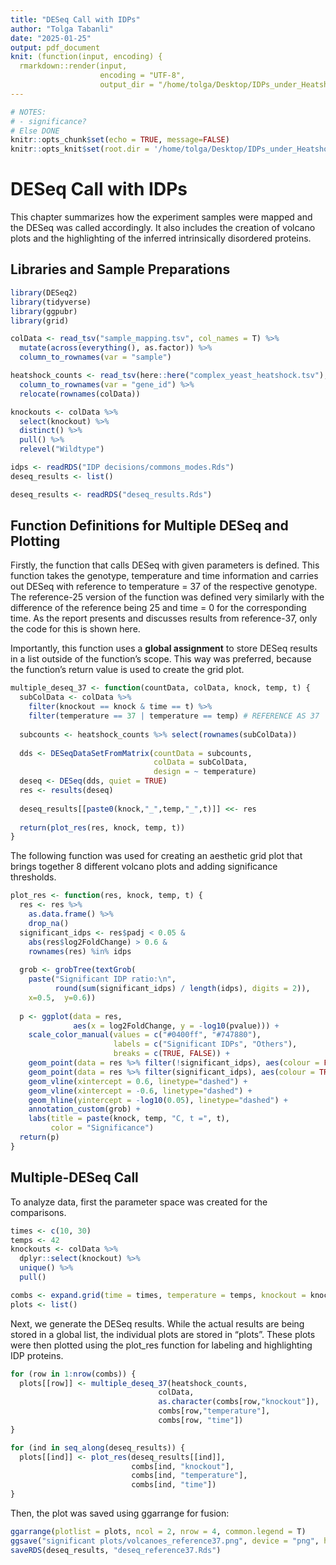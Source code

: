 ```yaml
---
title: "DESeq Call with IDPs"
author: "Tolga Tabanli"
date: "2025-01-25"
output: pdf_document
knit: (function(input, encoding) {
  rmarkdown::render(input,
                    encoding = "UTF-8",
                    output_dir = "/home/tolga/Desktop/IDPs_under_Heatshock/Knittings")})
---
```


```r
# NOTES:
# - significance?
# Else DONE
knitr::opts_chunk$set(echo = TRUE, message=FALSE)
knitr::opts_knit$set(root.dir = '/home/tolga/Desktop/IDPs_under_Heatshock/')

```

# DESeq Call with IDPs

This chapter summarizes how the experiment samples were mapped and
the DESeq was called accordingly. It also includes the creation of
volcano plots and the highlighting of the inferred intrinsically disordered proteins.

## Libraries and Sample Preparations

```r
library(DESeq2)
library(tidyverse)
library(ggpubr)
library(grid)

colData <- read_tsv("sample_mapping.tsv", col_names = T) %>%
  mutate(across(everything(), as.factor)) %>%
  column_to_rownames(var = "sample")

heatshock_counts <- read_tsv(here::here("complex_yeast_heatshock.tsv"), col_names = T) %>%
  column_to_rownames(var = "gene_id") %>%
  relocate(rownames(colData))

knockouts <- colData %>%
  select(knockout) %>%
  distinct() %>%
  pull() %>%
  relevel("Wildtype")

idps <- readRDS("IDP decisions/commons_modes.Rds")
deseq_results <- list()
```

```r
deseq_results <- readRDS("deseq_results.Rds")
```

## Function Definitions for Multiple DESeq and Plotting

Firstly, the function that calls DESeq with given parameters is defined.
This function takes the genotype, temperature and time information
and carries out DESeq with reference to temperature = 37 of the respective
genotype. The reference-25 version of the function was defined very
similarly with the difference of the reference being 25 and time = 0
for the corresponding time. As the report presents and discusses
results from reference-37, only the code for this is shown here.

Importantly, this function uses a **global assignment** to store DESeq results
in a list outside of the function's scope. This way was preferred, because
the function's return value is used to create the grid plot.

```r
multiple_deseq_37 <- function(countData, colData, knock, temp, t) {
  subColData <- colData %>%
    filter(knockout == knock & time == t) %>%
    filter(temperature == 37 | temperature == temp) # REFERENCE AS 37
  
  subcounts <- heatshock_counts %>% select(rownames(subColData))
  
  dds <- DESeqDataSetFromMatrix(countData = subcounts,
                                colData = subColData,
                                design = ~ temperature)
  deseq <- DESeq(dds, quiet = TRUE)
  res <- results(deseq)
  
  deseq_results[[paste0(knock,"_",temp,"_",t)]] <<- res
  
  return(plot_res(res, knock, temp, t))
}

```

The following function was used for creating an aesthetic grid plot that brings
together 8 different volcano plots and adding significance thresholds.

```r
plot_res <- function(res, knock, temp, t) {
  res <- res %>%
    as.data.frame() %>%
    drop_na()
  significant_idps <- res$padj < 0.05 &
    abs(res$log2FoldChange) > 0.6 &
    rownames(res) %in% idps
  
  grob <- grobTree(textGrob(
    paste("Significant IDP ratio:\n",
          round(sum(significant_idps) / length(idps), digits = 2)),
    x=0.5,  y=0.6))
  
  p <- ggplot(data = res,
              aes(x = log2FoldChange, y = -log10(pvalue))) +
    scale_color_manual(values = c("#0400ff", "#747880"),
                       labels = c("Significant IDPs", "Others"),
                       breaks = c(TRUE, FALSE)) +
    geom_point(data = res %>% filter(!significant_idps), aes(colour = FALSE)) +
    geom_point(data = res %>% filter(significant_idps), aes(colour = TRUE)) +
    geom_vline(xintercept = 0.6, linetype="dashed") +
    geom_vline(xintercept = -0.6, linetype="dashed") +
    geom_hline(yintercept = -log10(0.05), linetype="dashed") +
    annotation_custom(grob) +
    labs(title = paste(knock, temp, "C, t =", t),
         color = "Significance")
  return(p)
}
```

## Multiple-DESeq Call

To analyze data, first the parameter space was created for the comparisons.

```r
times <- c(10, 30)
temps <- 42
knockouts <- colData %>%
  dplyr::select(knockout) %>%
  unique() %>%
  pull()

combs <- expand.grid(time = times, temperature = temps, knockout = knockouts)
plots <- list()
```

Next, we generate the DESeq results. While the actual results are being
stored in a global list, the individual plots are stored in "plots".
These plots were then plotted using the plot_res function for
labeling and highlighting IDP proteins.

```r
for (row in 1:nrow(combs)) {
  plots[[row]] <- multiple_deseq_37(heatshock_counts,
                                 colData,
                                 as.character(combs[row,"knockout"]),
                                 combs[row,"temperature"],
                                 combs[row, "time"])
}

for (ind in seq_along(deseq_results)) {
  plots[[ind]] <- plot_res(deseq_results[[ind]],
                           combs[ind, "knockout"],
                           combs[ind, "temperature"],
                           combs[ind, "time"])
}
```


Then, the plot was saved using ggarrange for fusion:

```r
ggarrange(plotlist = plots, ncol = 2, nrow = 4, common.legend = T)
ggsave("significant plots/volcanoes_reference37.png", device = "png", height =15, width = 10)
saveRDS(deseq_results, "deseq_reference37.Rds")
```